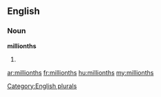 ==English==

===Noun===
'''millionths'''

# {{plural of|[[millionth]]}}

[[Category:English plurals]]

[[ar:millionths]]
[[fr:millionths]]
[[hu:millionths]]
[[my:millionths]]